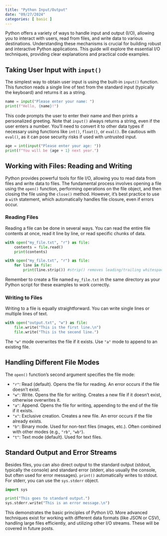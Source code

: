 ```yaml
---
title: "Python Input/Output"
date: "09/27/2024"
categories: [ basic ]
---
```



Python offers a variety of ways to handle input and output (I/O), allowing you to interact with users, read from files, and write data to various destinations. Understanding these mechanisms is crucial for building robust and interactive Python applications.  This guide will explore the essential I/O techniques, providing clear explanations and practical code examples.

## Taking User Input with `input()`

The simplest way to obtain user input is using the built-in `input()` function.  This function reads a single line of text from the standard input (typically the keyboard) and returns it as a string.

```python
name = input("Please enter your name: ")
print(f"Hello, {name}!")
```

This code prompts the user to enter their name and then prints a personalized greeting. Note that `input()` always returns a string, even if the user enters a number. You'll need to convert it to other data types if necessary using functions like `int()`, `float()`, or `eval()`.  Be cautious with `eval()`, as it can pose security risks if used with untrusted input.

```python
age = int(input("Please enter your age: "))
print(f"You will be {age + 1} next year.")
```


## Working with Files: Reading and Writing

Python provides powerful tools for file I/O, allowing you to read data from files and write data to files.  The fundamental process involves opening a file using the `open()` function, performing operations on the file object, and then closing the file using the `close()` method.  However, it's best practice to use a `with` statement, which automatically handles file closure, even if errors occur.

### Reading Files

Reading a file can be done in several ways.  You can read the entire file contents at once, read it line by line, or read specific chunks of data.

```python
with open("my_file.txt", "r") as file:
    contents = file.read()
    print(contents)

with open("my_file.txt", "r") as file:
    for line in file:
        print(line.strip()) #strip() removes leading/trailing whitespace

```

Remember to create a file named `my_file.txt` in the same directory as your Python script for these examples to work correctly.


### Writing to Files

Writing to a file is equally straightforward.  You can write single lines or multiple lines of text.

```python
with open("output.txt", "w") as file:
    file.write("This is the first line.\n")
    file.write("This is the second line.")
```

The `"w"` mode overwrites the file if it exists.  Use `"a"` mode to append to an existing file.

## Handling Different File Modes

The `open()` function's second argument specifies the file mode:

* `"r"`: Read (default). Opens the file for reading. An error occurs if the file doesn't exist.
* `"w"`: Write. Opens the file for writing. Creates a new file if it doesn't exist, otherwise overwrites it.
* `"a"`: Append. Opens the file for writing, appending to the end of the file if it exists.
* `"x"`: Exclusive creation. Creates a new file. An error occurs if the file already exists.
* `"b"`: Binary mode. Used for non-text files (images, etc.).  Often combined with other modes (e.g., `"rb"`, `"wb"`).
* `"t"`: Text mode (default). Used for text files.


##  Standard Output and Error Streams

Besides files, you can also direct output to the standard output (stdout, typically the console) and standard error (stderr, also usually the console, but often used for error messages).  `print()` automatically writes to stdout.  For stderr, you can use the `sys.stderr` object.

```python
import sys

print("This goes to standard output.")
sys.stderr.write("This is an error message.\n")
```

This demonstrates the basic principles of Python I/O. More advanced techniques exist for working with different data formats (like JSON or CSV), handling large files efficiently, and utilizing other I/O streams.  These will be covered in future posts.

